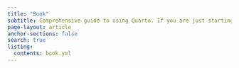 ```yaml
---
title: "Book"
subtitle: Comprehensive guide to using Quarto. If you are just starting out, you may want to  explore the [tutorials](/docs/get-started/index.qmd) to learn the basics.
page-layout: article
anchor-sections: false
search: true
listing:
  contents: book.yml
---
```


::: {#guide-links .column-screen-inset-right style="max-width: 850px;"}
:::